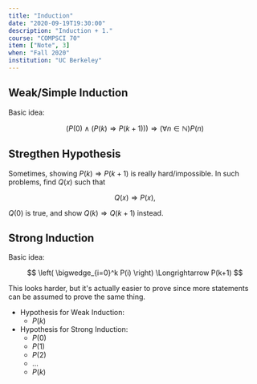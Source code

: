 ```yaml
---
title: "Induction"
date: "2020-09-19T19:30:00"
description: "Induction + 1."
course: "COMPSCI 70"
item: ["Note", 3]
when: "Fall 2020"
institution: "UC Berkeley"
---
```


## Weak/Simple Induction

Basic idea:

$$
	(P(0) \land (P(k) \Longrightarrow P(k+1))) \Longrightarrow (\forall n \in \mathbb{N}) P(n)
$$

## Stregthen Hypothesis

Sometimes, showing $P(k) \Longrightarrow P(k+1)$ is really hard/impossible. In such problems, find $Q(x)$ such that

$$
	Q(x) \Longrightarrow P(x),
$$

$Q(0)$ is true, and show $Q(k) \Longrightarrow Q(k+1)$ instead.

## Strong Induction

Basic idea:

$$
	\left( \bigwedge_{i=0}^k P(i) \right) \Longrightarrow P(k+1)
$$

This looks harder, but it's actually easier to prove since more statements can be assumed to prove the same thing.

- Hypothesis for Weak Induction:
	- $P(k)$
- Hypothesis for Strong Induction:
	- $P(0)$
	- $P(1)$
	- $P(2)$
	- $\ldots$
	- $P(k)$

